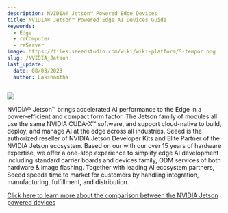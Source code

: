 ```yaml
---
description: NVIDIA® Jetson™ Powered Edge Devices
title: NVIDIA® Jetson™ Powered Edge AI Devices Guide
keywords:
  - Edge
  - reComputer
  - reServer
image: https://files.seeedstudio.com/wiki/wiki-platform/S-tempor.png
slug: /NVIDIA_Jetson
last_update:
  date: 08/03/2023
  author: Lakshantha
---
```



<div style={{textAlign:'center'}}><img src="https://files.seeedstudio.com/wiki/wiki-platform/collection_page/NVIDIA_Jetson_collection_front.jpg" style={{width:1200, height:'auto'}}/></div>

NVIDIA® Jetson™ brings accelerated AI performance to the Edge in a power-efficient and compact form factor. The Jetson family of modules all use the same NVIDIA CUDA-X™ software, and support cloud-native to build, deploy, and manage AI at the edge across all industries.
Seeed is the authorized reseller of NVIDIA Jetson Developer Kits and Elite Partner of the NVIDIA Jetson ecosystem. Based on our  with our over 15 years of hardware expertise, we offer a one-stop experience to simplify edge AI development including standard carrier boards 
and devices family, ODM services of both hardware & image flashing. Together with leading AI ecosystem partners, Seeed speeds time to market for customers by handling integration, manufacturing, fulfillment, and distribution. 

<div class="all_container">
  <div class="reComputer_compare">
      <div class="start_card_wrapper">
          <a href= "https://files.seeedstudio.com/products/NVIDIA/NVIDIA-Jetson-Devices-and-carrier-boards-comparision.pdf" class="reComputer_compare_label2">Click here to learn more about the comparison between the NVIDIA Jetson powered devices</a>
      </div>
  </div>
</div>

<RecomputerPage title="NVDIA Jetson Hardware" />
